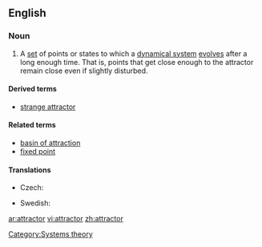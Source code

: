 ==English==
{{wikipedia}}

===Noun===
{{en-noun}}

# {{context|mathematics|physics}} A [[set]] of points or states to which a [[dynamical system]] [[evolve]]s after a long enough time.  That is, points that get close enough to the attractor remain close even if slightly disturbed.

====Derived terms====
* [[strange attractor]]

====Related terms====
* [[basin of attraction]]
* [[fixed point]]

====Translations====
{{trans-top|set of points or states to which a dynamical system evolves after a long enough time}}
* Czech: {{t-|cs|atraktor|m}}
{{trans-mid}}
* Swedish: {{t|sv|attraktor|c}}
{{trans-bottom}}

[[Category:Systems theory]]

[[ar:attractor]]
[[vi:attractor]]
[[zh:attractor]]